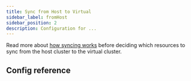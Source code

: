 ```yaml
---
title: Sync from Host to Virtual
sidebar_label: fromHost
sidebar_position: 2
description: Configuration for ...
---
```




Read more about [how syncing works](../) before deciding which resources to
sync from the host cluster to the virtual cluster. 

<SyncFromHostResources/>

## Config reference

<SyncFromHost/>